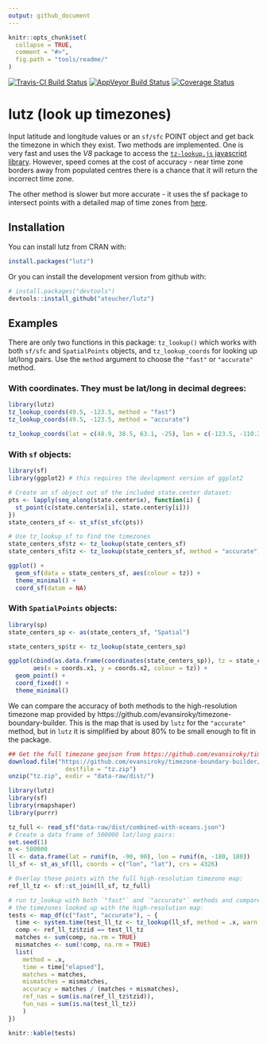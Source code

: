 ```yaml
---
output: github_document
---
```


<!-- README.md is generated from README.Rmd. Please edit that file -->

```r
knitr::opts_chunk$set(
  collapse = TRUE,
  comment = "#>",
  fig.path = "tools/readme/"
)
```

[![Travis-CI Build Status](https://travis-ci.org/ateucher/lutz.svg?branch=master)](https://travis-ci.org/ateucher/lutz) [![AppVeyor Build Status](https://ci.appveyor.com/api/projects/status/github/ateucher/lutz?branch=master&svg=true)](https://ci.appveyor.com/project/ateucher/lutz) [![Coverage Status](https://img.shields.io/codecov/c/github/ateucher/lutz/master.svg)](https://codecov.io/github/ateucher/lutz?branch=master)

# lutz (look up timezones)

Input latitude and longitude values or an `sf/sfc` POINT object and get back 
the timezone in which they exist. Two methods are implemented. One is very 
fast and uses the *V8* package to access the 
[`tz-lookup.js` javascript library](https://github.com/darkskyapp/tz-lookup/). 
However, speed comes at the cost of accuracy - near time zone borders away from 
populated centres there is a chance that it will return the incorrect time zone. 

The other method is slower but more accurate - it uses the sf package to 
intersect points with a detailed map of time zones from 
[here](https://github.com/evansiroky/timezone-boundary-builder).

## Installation

You can install lutz from CRAN with:

```r
install.packages("lutz")
```

Or you can install the development version from github with:

```r
# install.packages("devtools")
devtools::install_github("ateucher/lutz")
```

## Examples

There are only two functions in this package: `tz_lookup()` which works with both `sf/sfc` and `SpatialPoints` objects, and `tz_lookup_coords` for looking up lat/long pairs. Use the `method` argument to choose the `"fast"` or `"accurate"`
method.

### With coordinates. They must be lat/long in decimal degrees:
```r
library(lutz)
tz_lookup_coords(49.5, -123.5, method = "fast")
tz_lookup_coords(49.5, -123.5, method = "accurate")

tz_lookup_coords(lat = c(48.9, 38.5, 63.1, -25), lon = c(-123.5, -110.2, -95.0, 130))
```

### With `sf` objects:
```r
library(sf)
library(ggplot2) # this requires the devlopment version of ggplot2

# Create an sf object out of the included state.center dataset:
pts <- lapply(seq_along(state.center$x), function(i) {
  st_point(c(state.center$x[i], state.center$y[i]))
})
state_centers_sf <- st_sf(st_sfc(pts))

# Use tz_lookup_sf to find the timezones
state_centers_sf$tz <- tz_lookup(state_centers_sf)
state_centers_sf$tz <- tz_lookup(state_centers_sf, method = "accurate")

ggplot() + 
  geom_sf(data = state_centers_sf, aes(colour = tz)) + 
  theme_minimal() + 
  coord_sf(datum = NA)
```

### With `SpatialPoints` objects:
```r
library(sp)
state_centers_sp <- as(state_centers_sf, "Spatial")

state_centers_sp$tz <- tz_lookup(state_centers_sp)

ggplot(cbind(as.data.frame(coordinates(state_centers_sp)), tz = state_centers_sp$tz), 
       aes(x = coords.x1, y = coords.x2, colour = tz)) + 
  geom_point() + 
  coord_fixed() + 
  theme_minimal()
```


We can compare the accuracy of both methods to the high-resolution timezone map
provided by https://github.com/evansiroky/timezone-boundary-builder. This is the
map that is used by `lutz` for the `"accurate"` method, but in `lutz` it is 
simplified by about 80% to be small enough to fit in the package.

```r
## Get the full timezone geojson from https://github.com/evansiroky/timezone-boundary-builder
download.file("https://github.com/evansiroky/timezone-boundary-builder/releases/download/2018d/timezones-with-oceans.geojson.zip",
                destfile = "tz.zip")
unzip("tz.zip", exdir = "data-raw/dist/")
```


```r
library(lutz)
library(sf)
library(rmapshaper)
library(purrr)

tz_full <- read_sf("data-raw/dist/combined-with-oceans.json")
# Create a data frame of 500000 lat/long pairs:
set.seed(1)
n <- 500000
ll <- data.frame(lat = runif(n, -90, 90), lon = runif(n, -180, 180))
ll_sf <- st_as_sf(ll, coords = c("lon", "lat"), crs = 4326)

# Overlay those points with the full high-resolution timezone map:
ref_ll_tz <- sf::st_join(ll_sf, tz_full)

# run tz_lookup with both `"fast"` and `"accurate"` methods and compare with 
# the timezones looked up with the high-resolution map:
tests <- map_df(c("fast", "accurate"), ~ {
  time <- system.time(test_ll_tz <- tz_lookup(ll_sf, method = .x, warn = FALSE))
  comp <- ref_ll_tz$tzid == test_ll_tz
  matches <- sum(comp, na.rm = TRUE)
  mismatches <- sum(!comp, na.rm = TRUE)
  list(
    method = .x,
    time = time["elapsed"],
    matches = matches,
    mismatches = mismatches,
    accuracy = matches / (matches + mismatches),
    ref_nas = sum(is.na(ref_ll_tz$tzid)),
    fun_nas = sum(is.na(test_ll_tz))
    )
})
```

```r
knitr::kable(tests)
```

